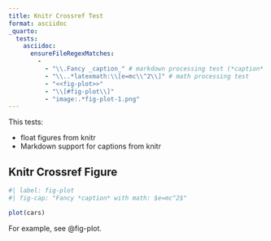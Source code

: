 ```yaml
---
title: Knitr Crossref Test
format: asciidoc
_quarto:
  tests:
    asciidoc:
      ensureFileRegexMatches:
        - 
          - "\\.Fancy _caption_" # markdown processing test (*caption* -> _caption_)
          - "\\..*latexmath:\\[e=mc\\^2\\]" # math processing test
          - "<<fig-plot>>"
          - "\\[#fig-plot\\]"
          - "image:.*fig-plot-1.png"
---
```



This tests:

- float figures from knitr
- Markdown support for captions from knitr

## Knitr Crossref Figure

```r
#| label: fig-plot
#| fig-cap: "Fancy *caption* with math: $e=mc^2$"

plot(cars)
```

For example, see @fig-plot.